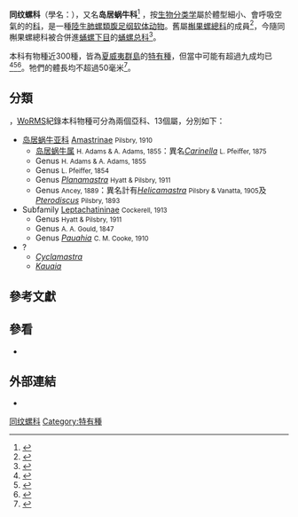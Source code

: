{{Multiple issues|
{{Copy edit|time=2020-07-29T01:19:52+00:00}}
{{Expert needed|subject=生物學|time=2020-07-29T01:19:52+00:00}}
{{Rough translation|time=2020-07-29T01:19:52+00:00}}
}}
{{Automatic taxobox
 | taxon = Amastridae
 | subdivision_ranks = [[亞科|亞科]]與[[屬|屬]]
 | subdivision = [[#分類|見內文]]
}}

'''同纹螺科'''（學名：{{lang|la|Amastridae}}），又名'''岛居蜗牛科'''<ref name="zhihu">{{zhihu |type=question |id=30634616 |title=世界上有哪些很稀有的动物？ |date=2019-01-04 |access-date=2020-07-27}}</ref> ，按[[生物分类学|生物分类学]]屬於體型細小、會呼吸空氣的{{tsl|en|land snail|陸生蝸牛}}的[[科_(生物)|科]]，是一種[[陆生动物|陸生]][[肺螺類|肺螺類]][[腹足纲|腹足纲]][[软体动物|软体动物]]{{r|WoRMS_994718}}。舊屬[[槲果螺總科|槲果螺總科]]的成員<ref name="Bouchet 2005">{{Bouchet 2005}}</ref>，今隨同槲果螺總科被合併進[[蛹螺下目|蛹螺下目]]的[[蛹螺总科|蛹螺总科]]<ref name="Bouchet 2017">{{Bouchet 2017}}</ref>。

本科有物種近300種，皆為[[夏威夷群島|夏威夷群島]]的[[特有種|特有種]]，但當中可能有超過九成均已{{tsl|en|List of extinct animals of the Hawaiian Islands#Mollusks|夏威夷已滅絕動物列表|滅絕}}{{r|zhihu}}<ref name="Amastridae">{{cite journal |first1=Charles |last1=Lydeard |first2=Robert H. |last2=Cowie |first3=Winston F. |last3=Ponder |authorlink3=溫斯頓·旁德 |first4=Arthur E. |last4=Bogan |first5=Philippe |last5=Bouchet |authorlink5=菲利普·布歇特 |first6=Stephanie A. |last6=Clark |first7=Kevin S. |last7=Cummings |first8=Terrence J. |last8=Frest |first9=Olivier |last9=Gargominy |first10=Dai G. |last10=Herbert |first11=Robert |last11=Hershler |first12=Kathryn E. |last12=Perez |first13=Barry |last13=Roth |first14=Mary |last14=Seddon |first15=Ellen E. |last15=Strong |first16=Fred G. |last16=Thompson |title=The Global Decline of Nonmarine Mollusks |journal=''[[BioScience|BioScience]]'' |volume=54 |issue=4 |pages=321-330 |year=2004 |date=2004-04 |url=http://www.unc.edu/~keperez/lydeard_bioscience.pdf |format=PDF |dead-url=yes |archive-url=https://web.archive.org/web/20130606083531/http://www.unc.edu/~keperez/lydeard_bioscience.pdf |archive-date=2013-06-06 |access-date=2020-07-27 |language=en }}</ref><ref>{{cite web |first=Alan |last=Solem |title=''How many Hawaiian Land Snail species are left? and What We Can Do for Them.'' |journal=Bishop Museum Occasional Papers |issue=30 |pages=27-40 |location=[[檀香山|Honolulu]]（[[美國|美國]][[夏威夷州|夏威夷州]]） |year=1990 |url=http://hbs.bishopmuseum.org/pubs-online/pdf/op30p27.pdf |format=PDF |language=en |access-date=2020-07-28 |archive-date=2020-07-11 |archive-url=https://web.archive.org/web/20200711095506/http://hbs.bishopmuseum.org/pubs-online/pdf/op30p27.pdf |dead-url=no }}</ref><ref>{{cite web |url=https://thomvandooren.org/2013/02/28/last_snail/ |last=van Dooren |first=Thom |title=The last snail: conservation and extinction in Hawai-{’}-i |date=2013-02-28 |access-date=2020-07-27 |language=en }}</ref>。牠們的體長均不超過50毫米<ref name="Schileyko 1998">{{cite journal |first=Anatolij A. |last=Schileyko |year=1998 |title=Treatise Recent terrestrial pulmonate molluscs, Part 1. Achatinellidae, Amastridae, Orculidae, Strobilopsidae, Spelaeodiscidae, Valloniidae, Cochlicopidae, Pupillidae, Chondrinidae, Pyramidulidae |journal=''Ruthenica Supplement'' |issn=0136-0027 |volume=2 |issue=1 |pages=1－127 |location=[[莫斯科|Moscow]]（[[俄羅斯|俄羅斯]]） |language=en }}</ref>。

==分類==
{{as of|2020|10|23}}，[[WoRMS|WoRMS]]紀錄本科物種可分為兩個亞科、13個屬，分別如下{{r|WoRMS_994718}}：
* [[岛居蜗牛亚科|岛居蜗牛亚科]] [[Amastrinae|Amastrinae]] <small>Pilsbry, 1910</small>
** [[岛居蜗牛属|岛居蜗牛属]] ''{{tsl|en|Amastra|}}'' <small>H. Adams & A. Adams, 1855</small>：異名''[[Carinella|Carinella]]'' <small>L. Pfeiffer, 1875</small>
** Genus ''{{tsl|en|Carelia (genus)||Carelia}}'' <small>H. Adams & A. Adams, 1855</small>
** Genus ''{{tsl|en|Laminella}}'' <small>L. Pfeiffer, 1854</small>
** Genus ''[[Planamastra|Planamastra]]'' <small>Hyatt & Pilsbry, 1911</small>
** Genus ''{{tsl|en|Tropidoptera}}'' <small>Ancey, 1889</small>：異名計有''[[Helicamastra|Helicamastra]]'' <small>Pilsbry & Vanatta, 1905</small>及''[[Pterodiscus|Pterodiscus]]'' <small>Pilsbry, 1893</small>
* Subfamily [[Leptachatininae|Leptachatininae]] <small>Cockerell, 1913</small>
** Genus ''{{tsl|en|Armsia}}'' <small>Hyatt & Pilsbry, 1911</small>
** Genus ''{{tsl|en|Leptachatina}}'' <small>A. A. Gould, 1847</small>
** Genus ''[[Pauahia|Pauahia]]'' <small>C. M. Cooke, 1910</small>
* ?
** ''[[Cyclamastra|Cyclamastra]]''
** ''[[Kauaia|Kauaia]]''

==參考文獻==
{{reflist |refs=
<ref name="WoRMS_994718">{{WoRMS |id=994718 
 |title=Amastridae Pilsbry, 1910 |db=MolluscaBase 
 |last=Ruud |first=Bank
 |date=2017-06-13 |access-date=2020-10-23 }}</ref>
}}

==參看==
* {{tsl|en|List_of_extinct_animals_of_the_Hawaiian_Islands#Mollusks|夏威夷已滅絕動物列表}}

==外部連結==
{{commonscat|Amastridae}}
*{{Wikispecies-inline|Amastridae}}
{{Taxonbar|from=Q455452}}

[[Category:同纹螺科|]]
[[Category:特有種|Category:特有種]]